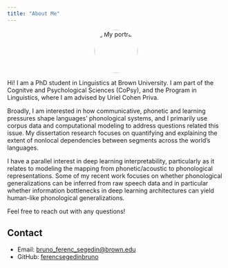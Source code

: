 ```yaml
---
title: "About Me"
---
```

<div style="text-align: center;">
  <img src="my_portrait.jpg" alt="My portrait" width="100" style="border-radius: 50%;">
</div>


Hi! I am a PhD student in Linguistics at Brown University. I am part of the Cognitve and Psychological Sciences (CoPsy), and the Program in Linguistics, where I am advised by Uriel Cohen Priva. 

Broadly, I am interested in how communicative, phonetic and learning pressures shape languages' phonological systems, and I primarily use corpus data and computational modeling to address questions related this issue. My dissertation research focuses on quantifying and explaining the extent of nonlocal dependencies between segments across the world's languages. 

I have a parallel interest in deep learning interpretability, particularly as it relates to modeling the mapping from phonetic/acoustic to phonological representations. Some of my recent work focuses on whether phonological generalizations can be inferred from raw speech data and in particular whether information bottlenecks in deep learning architectures can yield human-like phonological generalizations.

Feel free to reach out with any questions! 

## Contact
- Email: [bruno_ferenc_segedin@brown.edu](mailto:bruno_ferenc_segedin@brown.edu)
- GitHub: [ferencsegedinbruno](https://github.com/ferencsegedinbruno)